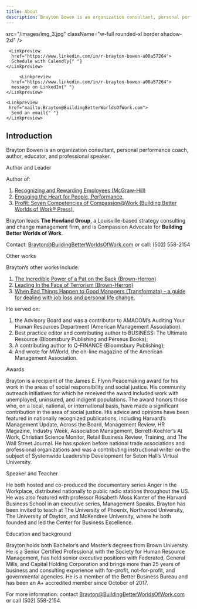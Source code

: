 ```yaml
---
title: About
description: Brayton Bowen is an organization consultant, personal performance coach, author, educator, and professional speaker.
---
```








<div className="flex justify-center items-center max-w-[800px] flex-col gap-4 ">
  <img

   src="/images/img_3.jpg"
    className="w-full rounded-xl border shadow-2xl"
  />
  <div className="flex w-full flex-col gap-2 my-8 sm:flex-row">

     <Linkpreview 
      href="https://www.linkedin.com/in/r-brayton-bowen-a00a57264">
      Schedule with Calendly{" "}
    </Linkpreview>

         <Linkpreview 
      href="https://www.linkedin.com/in/r-brayton-bowen-a00a57264">
      message on LinkedIn{" "}
    </Linkpreview>

    <Linkpreview 
     href="mailto:Brayton@BuildingBetterWorldsOfWork.com">
      Send an email{" "}
    </Linkpreview>






  </div>
</div>







<div className="flex justify-center items-center max-w-[800px] flex-col gap-4 ">

  <div className="flex w-full flex-col gap-2 my-8 sm:flex-row">




    

  </div>
</div>




## Introduction

Brayton Bowen is an organization consultant, personal performance coach, author, educator, and professional speaker.





<Steps>

<Step>
Author and Leader
</Step>

Author of:
1. [Recognizing and Rewarding Employees (McGraw-Hill)]()
2. [Engaging the Heart for People, Performance,]()
3. [Profit: Seven Competencies of Compassion@Work (Building Better Worlds of Work® Press),]()


 Brayton leads **The Howland Group**, a Louisville-based strategy consulting and change management firm, and is Compassion Advocate for **Building Better Worlds of Work**.

Contact: Brayton@BuildingBetterWorldsOfWork.com or call: (502) 558-2154


<Step>
Other works
</Step>

Brayton’s other works include:

1. [The Incredible Power of a Pat on the Back (Brown-Herron)]()
2. [Leading In the Face of Terrorism (Brown-Herron)]()
3. [When Bad Things Happen to Good Managers (Transformata) – a guide for dealing with job loss and personal life change.]()

He served on:

1. the Advisory Board and was a contributor to AMACOM’s Auditing Your Human Resources Department (American Management Association).
2. Best practice editor and contributing author to BUSINESS: The Ultimate Resource (Bloomsbury Publishing and Perseus Books);
3. A contributing author to Q-FINANCE (Bloomsbury Publishing);
4. And wrote for MWorld, the on-line magazine of the American Management Association.


<Step>
Awards
</Step>

Brayton is a recipient of the James E. Flynn Peacemaking award for his work in the areas of social responsibility and social justice. His community outreach initiatives for which he received the award included work with unemployed, uninsured, and indigent populations. The award honors those who, on a local, national, or international basis, have made a significant contribution in the area of social justice. His advice and opinions have been featured in nationally recognized publications, including Harvard’s Management Update, Across the Board, Management Review, HR Magazine, Industry Week, Association Management, Berrett-Koehler’s At Work, Christian Science Monitor, Retail Business Review, Training, and The Wall Street Journal. He has spoken before national trade associations and professional organizations and was a contributing instructional writer on the subject of Systemwide Leadership Development for Seton Hall’s Virtual University.


<Step>
Speaker and Teacher
</Step>

He both hosted and co-produced the documentary series Anger in the Workplace, distributed nationally to public radio stations throughout the US. He was also featured with professor Rosabeth Moss Kanter of the Harvard Business School in an executive series, Management Speaks. Brayton has been invited to teach at The University of Phoenix, Northwood University, The University of Dayton, and McKendree University, where he both founded and led the Center for Business Excellence.


<Step>
Education and background
</Step>

Brayton holds both Bachelor’s and Master’s degrees from Brown University. He is a Senior Certified Professional with the Society for Human Resource Management, has held senior executive positions with Federated, General Mills, and Capital Holding Corporation and brings more than 25 years of business and consulting experience with for-profit, not-for-profit, and governmental agencies. He is a member of the Better Business Bureau and has been an A+ accredited member since October of 2017.

</Steps>


<CognitoFormEmbed src = "https://www.cognitoforms.com/f/IehzsXNmx0ekLsE6scWo-Q/1" />

For more information:
contact Brayton@BuildingBetterWorldsOfWork.com or call (502) 558-2154.






